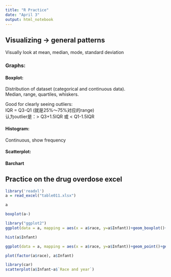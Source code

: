 ```yaml
---
title: "R Practice"
date: "April 3"
output: html_notebook
---
```


## Visualizing -> general patterns
Visually look at mean, median, mode, standard deviation

### Graphs: 
#### Boxplot:
Distribution of dataset (categorical and continuous data).<br>
Median, range, quartiles, whiskers.<br>

Good for clearly seeing outliers:<br>
IQR = Q3-Q1 (就是25%～75%对应的range) <br>
认为outlier是：> Q3+1.5IQR 或 < Q1-1.5IQR



#### Histogram: 
Continuous, show frequency

#### Scatterplot:

#### Barchart

## Practice on the drug overdose excel
```r
library('readxl')
a = read_excel("table011.xlsx")
```

```r
a
```



```r
boxplot(a~)
```




```r
library("ggplot2")
ggplot(data = a, mapping = aes(x = a$race, y=a$Infant))+geom_boxplot()+coord_flip()
```

```r
hist(a$Infant)
```

```r
ggplot(data = a, mapping = aes(x = a$race, y=a$Infant))+geom_point()+geom_abline()
```

```r
plot(factor(a$race), a$Infant)
```
```r
library(car)
scatterplot(a$Infant~a$`Race and year`)
```

